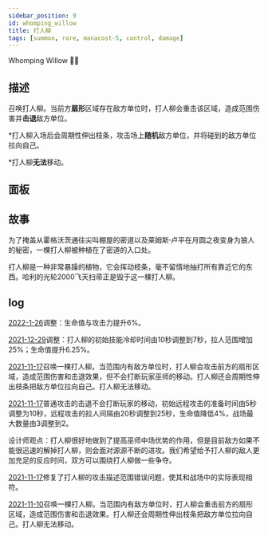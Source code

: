 ```yaml
---
sidebar_position: 9
id: whomping_willow
title: 打人柳
tags: [summon, rare, manacost-5, control, damage]
---
```


Whomping Willow 💢🌳

<!--truncate-->



<CardBasics cardKey={id}/>


## 描述

召唤打人柳。当前方**扇形**区域存在敌方单位时，打人柳会重击该区域，造成范围伤害并**击退**敌方单位。

*打人柳入场后会周期性伸出枝条，攻击场上**随机**敌方单位，并将碰到的敌方单位拉向自己。

*打人柳**无法**移动。

## 面板


<LevelComponent/>


<CardDynamicTable cardKey={id}/>


<CardComplexTable cardKey={id}/>


## 故事

为了掩盖从霍格沃茨通往尖叫棚屋的密道以及莱姆斯·卢平在月圆之夜变身为狼人的秘密，一棵打人柳被种植在了密道的入口处。

打人柳是一种非常暴躁的植物，它会挥动枝条，毫不留情地抽打所有靠近它的东西。哈利的光轮2000飞天扫帚正是毁于这一棵打人柳。


## log

[2022-1-26](/blog/220126-update-annc#adjustment)调整：生命值与攻击力提升6%。

[2021-12-29](/blog/211229-update-annc#adjustment)调整：打人柳的初始技能冷却时间由10秒调整到7秒，拉人范围增加25%；生命值提升6.25%。

[2021-11-17](/blog/211117-update-annc#description)召唤一棵打人柳。当范围内有敌方单位时，打人柳会攻击前方的扇形区域，造成范围伤害和击退效果，但不会打断玩家巫师的移动。打人柳还会周期性伸出枝条把敌方单位拉向自己。打人柳无法移动。

[2021-11-17](/blog/211117-update-annc#adjustment)普通攻击的击退不会打断玩家的移动，初始远程攻击的准备时间由5秒调整为10秒，远程攻击的拉人间隔由20秒调整到25秒，生命值降低4%，战场最大数量由3调整到2。

设计师观点：打人柳很好地做到了提高巫师中场优势的作用，但是目前敌方如果不能很迅速的解掉打人柳，则会面对源源不断的进攻。我们希望给予打人柳的敌人更加充足的反应时间，双方可以围绕打人柳做一些争夺。

[2021-11-17](/blog/211117-update-annc#fix)修复了打人柳的攻击描述范围错误问题，使其和战场中的实际表现相符。

[2021-11-10](/blog/211110-update-annc#description)召唤一棵打人柳。当范围内有敌方单位时，打人柳会重击前方的扇形区域，造成范围伤害和击退效果。打人柳还会周期性伸出枝条把敌方单位拉向自己。打人柳无法移动。

